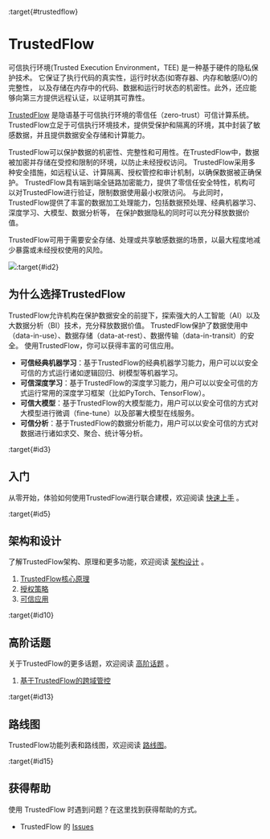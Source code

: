 :target{#trustedflow}

# TrustedFlow

可信执行环境(Trusted Execution Environment，TEE) 是一种基于硬件的隐私保护技术。
它保证了执行代码的真实性，运行时状态(如寄存器、内存和敏感I/O)的完整性，
以及存储在内存中的代码、数据和运行时状态的机密性。此外，还应能够向第三方提供远程认证，以证明其可靠性。

[TrustedFlow](https://github.com/secretflow/trustedflow) 是隐语基于可信执行环境的零信任（zero-trust）可信计算系统。
TrustedFlow立足于可信执行环境技术，提供受保护和隔离的环境，其中封装了敏感数据，并且提供数据安全存储和计算能力。

TrustedFlow可以保护数据的机密性、完整性和可用性。在TrustedFlow中，数据被加密并存储在受控和限制的环境，以防止未经授权访问。
TrustedFlow采用多种安全措施，如远程认证、计算隔离、授权管控和审计机制，以确保数据被正确保护。
TrustedFlow具有端到端全链路加密能力，提供了零信任安全特性，机构可以对TrustedFlow进行验证，限制数据使用最小权限访问。
与此同时，TrustedFlow提供了丰富的数据加工处理能力，包括数据预处理、经典机器学习、深度学习、大模型、数据分析等，
在保护数据隐私的同时可以充分释放数据价值。

TrustedFlow可用于需要安全存储、处理或共享敏感数据的场景，以最大程度地减少暴露或未经授权使用的风险。

![](_assets/trustedflow.png):target{#id2}

## 为什么选择TrustedFlow

TrustedFlow允许机构在保护数据安全的前提下，探索强大的人工智能（AI）以及大数据分析（BI）技术，充分释放数据价值。
TrustedFlow保护了数据使用中（data-in-use）、数据存储（data-at-rest）、数据传输（data-in-transit）的安全。
使用TrustedFlow，你可以获得丰富的可信应用。

- <strong>可信经典机器学习</strong>：基于TrustedFlow的经典机器学习能力，用户可以以安全可信的方式运行诸如逻辑回归、树模型等机器学习。
- <strong>可信深度学习</strong>：基于TrustedFlow的深度学习能力，用户可以以安全可信的方式运行常用的深度学习框架（比如PyTorch、TensorFlow）。
- <strong>可信大模型</strong>：基于TrustedFlow的大模型能力，用户可以以安全可信的方式对大模型进行微调（fine-tune）以及部署大模型在线服务。
- <strong>可信分析</strong>：基于TrustedFlow的数据分析能力，用户可以以安全可信的方式对数据进行诸如求交、聚合、统计等分析。

:target{#id3}

## 入门

从零开始，体验如何使用TrustedFlow进行联合建模，欢迎阅读 [快速上手](quick_start/index.mdx) 。

:target{#id5}

## 架构和设计

了解TrustedFlow架构、原理和更多功能，欢迎阅读 [架构设计](architecture/index.mdx) 。

1. [TrustedFlow核心原理](architecture/principle.mdx)
2. [授权策略](architecture/policy.mdx)
3. [可信应用](architecture/apps/index.mdx)

:target{#id10}

## 高阶话题

关于TrustedFlow的更多话题，欢迎阅读 [高阶话题](advanced_topic/index.mdx) 。

1. [基于TrustedFlow的跨域管控](advanced_topic/cross_domain_controll_in_tee.mdx)

:target{#id13}

## 路线图

TrustedFlow功能列表和路线图，欢迎阅读 [路线图](advanced_topic/roadmap.mdx)。

:target{#id15}

## 获得帮助

使用 TrustedFlow 时遇到问题？在这里找到获得帮助的方式。

- TrustedFlow 的 [Issues](https://github.com/secretflow/trustedflow/issues)

<TableOfContents />

